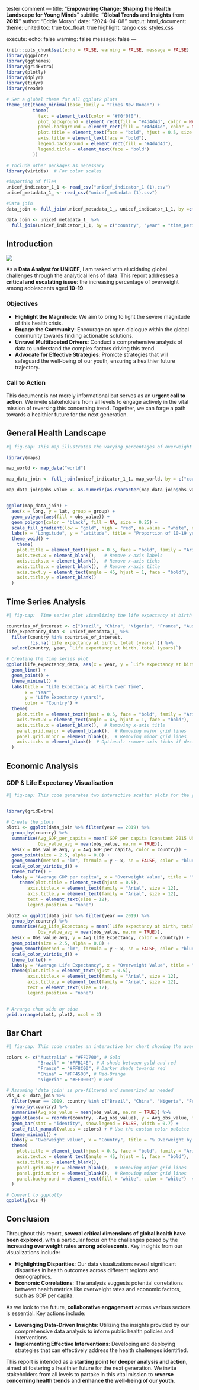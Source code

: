 tester comment ---
title: "**Empowering Change: Shaping the Health Landscape for Young Minds**"
subtitle: "**Global Trends** and **Insights** from **2019**"
author: "Eddie Moran"
date: "2024-04-08"
output:
  html_document:
    theme: united
    toc: true
    toc_float: true
    highlight: tango
    css: styles.css

execute:
  echo: false
  warning: false
  message: false
---

```r
knitr::opts_chunk$set(echo = FALSE, warning = FALSE, message = FALSE)
library(ggplot2)
library(ggthemes)
library(gridExtra)
library(plotly)
library(dplyr)
library(tidyr)
library(readr)

# Set a global theme for all ggplot2 plots
theme_set(theme_minimal(base_family = "Times New Roman") +
          theme(
            text = element_text(color = "#f0f0f0"),
            plot.background = element_rect(fill = "#4d4d4d", color = NA),
            panel.background = element_rect(fill = "#4d4d4d", color = NA),
            plot.title = element_text(face = "bold", hjust = 0.5, size = 14),
            axis.title = element_text(face = "bold"),
            legend.background = element_rect(fill = "#4d4d4d"),
            legend.title = element_text(face = "bold")
          ))

# Include other packages as necessary
library(viridis)  # For color scales

#importing of files
unicef_indicator_1_1 <- read_csv("unicef_indicator_1 (1).csv")
unicef_metadata_1_ <- read_csv("unicef_metadata (1).csv")

#Data join
data_join <- full_join(unicef_metadata_1_, unicef_indicator_1_1, by =c("country" = "country"))

data_join <- unicef_metadata_1_ %>%
  full_join(unicef_indicator_1_1, by = c("country", "year" = "time_period"))
```

## Introduction
![](https://3f6b9a15b88a45d9be0bcbc789719f34.app.posit.cloud/file_show?path=%2Fcloud%2Fproject%2FUNICEF.png)

As a **Data Analyst for UNICEF**, I am tasked with elucidating global challenges through the analytical lens of data. This report addresses a **critical and escalating issue**: the increasing percentage of overweight among adolescents aged **10-19**. 

### Objectives

- **Highlight the Magnitude**: We aim to bring to light the severe magnitude of this health crisis.
- **Engage the Community**: Encourage an open dialogue within the global community towards finding actionable solutions.
- **Unravel Multifaceted Drivers**: Conduct a comprehensive analysis of data to understand the complex factors driving this trend.
- **Advocate for Effective Strategies**: Promote strategies that will safeguard the well-being of our youth, ensuring a healthier future trajectory.

### Call to Action

This document is not merely informational but serves as an **urgent call to action**. We invite stakeholders from all levels to engage actively in the vital mission of reversing this concerning trend. Together, we can forge a path towards a healthier future for the next generation.

## General Health Landscape
```r
#| fig-cap: This map illustrates the varying percentages of overweight individuals within the age group across countries and territories around the world. Shaded from gold to red, the colors represent a gradient where gold signifies lower percentages and red indicates higher percentages of overweight adolescents, providing a visual insight into the global health landscape.

library(maps)

map_world <- map_data("world")

map_data_join <- full_join(unicef_indicator_1_1, map_world, by = c("country" = "region"))

map_data_join$obs_value <- as.numeric(as.character(map_data_join$obs_value))


ggplot(map_data_join) + 
  aes(x = long, y = lat, group = group) + 
  geom_polygon(aes(fill = obs_value)) + 
  geom_polygon(color = "black", fill = NA, size = 0.25) + 
  scale_fill_gradient(low = "gold", high = "red", na.value = "white", name = "% Overweight") +
  labs(x = "Longitude", y = "Latitude", title = "Proportion of 10-19 year olds that are overweight") + 
  theme_void() +
    theme(
    plot.title = element_text(hjust = 0.5, face = "bold", family = "Arial", size = 16),
    axis.text.x = element_blank(),   # Remove x-axis labels
    axis.ticks.x = element_blank(),  # Remove x-axis ticks
    axis.title.x = element_blank(),  # Remove x-axis title
    axis.text.y = element_text(angle = 45, hjust = 1, face = "bold"),
    axis.title.y = element_blank()
  )

```
## Time Series Analysis
```r
#| fig-cap:  Time series plot visualizing the life expectancy at birth over time for five specific countries of interest; Brazil, China, Nigeria, France, and Australia.The inclusion of both developed and developing countries allows for a nuanced discussion on global health disparities, progress in medical and social welfare, and the factors that contribute to longer life expectancies.

countries_of_interest <- c("Brazil", "China", "Nigeria", "France", "Australia")
life_expectancy_data <- unicef_metadata_1_ %>%
  filter(country %in% countries_of_interest,
         !is.na(`Life expectancy at birth, total (years)`)) %>%
  select(country, year, `Life expectancy at birth, total (years)`)

# Creating the time series plot
ggplot(life_expectancy_data, aes(x = year, y = `Life expectancy at birth, total (years)`, color = country)) +
  geom_line() +
  geom_point() +
  theme_minimal() +
  labs(title = "Life Expectancy at Birth Over Time",
       x = "Year",
       y = "Life Expectancy (years)",
       color = "Country") +
  theme(
    plot.title = element_text(hjust = 0.5, face = "bold", family = "Arial", size = 16),
    axis.text.x = element_text(angle = 45, hjust = 1, face = "bold"),
    axis.title.x = element_blank(),  # Removing x-axis title
    panel.grid.major = element_blank(),  # Removing major grid lines
    panel.grid.minor = element_blank(),  # Removing minor grid lines
    axis.ticks = element_blank()  # Optional: remove axis ticks if desired
  )

```
## Economic Analysis
### GDP & Life Expectancy Visualisation
```r
#| fig-cap: This code generates two interactive scatter plots for the year 2019, each exploring significant health and socioeconomic indicators across various countries. The first plot examines the relationship between average life expectancy and overweight rates, highlighting how health outcomes might correlate with obesity levels in different nations. The second plot explores the connection between a country's average GDP per capita and the average overweight value, suggesting that a nation's wealth could influence the health characteristics of its citizens, potentially affected by lifestyle, access to healthcare, and dietary habits. Both plots include a linear regression line to delineate the general trends and direct relationships, while their interactive nature allows for an in-depth exploration of the data on a country-by-country basis, providing valuable insights into how economic and health-related factors interconnect globally.


library(gridExtra)

# Create the plots
plot1 <- ggplot(data_join %>% filter(year == 2019) %>%
  group_by(country) %>%
  summarise(Avg_GDP_per_capita = mean(`GDP per capita (constant 2015 US$)`, na.rm = TRUE),
            Obs_value_avg = mean(obs_value, na.rm = TRUE)), 
  aes(x = Obs_value_avg, y = Avg_GDP_per_capita, color = country)) +
  geom_point(size = 2.5, alpha = 0.8) + 
  geom_smooth(method = "lm", formula = y ~ x, se = FALSE, color = "blue", linetype = "solid") +
  scale_color_viridis_d() + 
  theme_tufte() + 
  labs(y = "Average GDP per capita", x = "Overweight Value", title = "") +
     theme(plot.title = element_text(hjust = 0.5),
        axis.title.x = element_text(family = "Arial", size = 12),
        axis.title.y = element_text(family = "Arial", size = 12),
        text = element_text(size = 12),
        legend.position = "none")

plot2 <- ggplot(data_join %>% filter(year == 2019) %>%
  group_by(country) %>%
  summarise(Avg_Life_Expectancy = mean(`Life expectancy at birth, total (years)`, na.rm = TRUE),
            Obs_value_avg = mean(obs_value, na.rm = TRUE)),
  aes(x = Obs_value_avg, y = Avg_Life_Expectancy, color = country)) +
  geom_point(size = 2.5, alpha = 0.8) + 
  geom_smooth(method = "lm", formula = y ~ x, se = FALSE, color = "blue", linetype = "solid") +
  scale_color_viridis_d() + 
  theme_tufte() + 
  labs(y = "Average Life Expectancy", x = "Overweight Value", title = "") +
  theme(plot.title = element_text(hjust = 0.5),
        axis.title.x = element_text(family = "Arial", size = 12),
        axis.title.y = element_text(family = "Arial", size = 12),
        text = element_text(size = 12),
        legend.position = "none")


# Arrange them side by side
grid.arrange(plot1, plot2, ncol = 2)
```


## Bar Chart
```r
#| fig-cap: This code creates an interactive bar chart showing the average observed overweight percentage for five selected countries (Brazil, China, Nigeria, France, Australia) for the year 2019. Each country's data is represented by a bar, colored uniquely according to a custom palette, with countries ordered by their average overweight value. The visualization aims to compare overweight rates across these nations, highlighting differences in this health indicator within a specific year.

colors <- c("Australia" = "#FFD700", # Gold
            "Brazil" = "#FFB14E", # A shade between gold and red
            "France" = "#FF8C00", # Darker shade towards red
            "China" = "#FF4500", # Red-Orange
            "Nigeria" = "#FF0000") # Red

# Assuming 'data_join' is pre-filtered and summarized as needed
vis_4 <- data_join %>%
  filter(year == 2019, country %in% c("Brazil", "China", "Nigeria", "France", "Australia")) %>%
  group_by(country) %>%
  summarise(Avg_obs_value = mean(obs_value, na.rm = TRUE)) %>%
  ggplot(aes(x = reorder(country, -Avg_obs_value), y = Avg_obs_value, fill = country)) +
  geom_bar(stat = "identity", show.legend = FALSE, width = 0.7) +
  scale_fill_manual(values = colors) + # Use the custom color palette
  theme_minimal() +
  labs(y = "Overweight value", x = "Country", title = "% Overweight by Country for 2019") +
  theme(
    plot.title = element_text(hjust = 0.5, face = "bold", family = "Arial", size = 16),
    axis.text.x = element_text(angle = 45, hjust = 1, face = "bold"),
    axis.title.x = element_blank(),
    panel.grid.major = element_blank(),  # Removing major grid lines
    panel.grid.minor = element_blank(),  # Removing minor grid lines
    panel.background = element_rect(fill = "white", color = "white")  # Optional: set background
  )

# Convert to ggplotly
ggplotly(vis_4)

```
## Conclusion
Throughout this report, **several critical dimensions of global health have been explored**, with a particular focus on the challenges posed by the **increasing overweight rates among adolescents**. Key insights from our visualizations include:

- **Highlighting Disparities**: Our data visualizations reveal significant disparities in health outcomes across different regions and demographics.
- **Economic Correlations**: The analysis suggests potential correlations between health metrics like overweight rates and economic factors, such as GDP per capita.

As we look to the future, **collaborative engagement** across various sectors is essential. Key actions include:

- **Leveraging Data-Driven Insights**: Utilizing the insights provided by our comprehensive data analysis to inform public health policies and interventions.
- **Implementing Effective Interventions**: Developing and deploying strategies that can effectively address the health challenges identified.

This report is intended as a **starting point for deeper analysis and action**, aimed at fostering a healthier future for the next generation. We invite stakeholders from all levels to partake in this vital mission to **reverse concerning health trends** and **enhance the well-being of our youth**.
